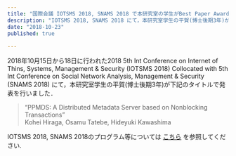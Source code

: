 ```yaml
---
title: "国際会議 IOTSMS 2018, SNAMS 2018 で本研究室の学生がBest Paper Award を受賞しました"
description: "IOTSMS 2018, SNAMS 2018 にて，本研究室学生の平賀(博士後期3年)が下記のタイトルで発表を行いました．"
date: "2018-10-23"
published: true
 
---
```


2018年10月15日から18日に行われた2018 5th Int Conference on Internet of Thins, Systems, Management & Security (IOTSMS 2018) Collocated with 5th Int Conference on Social Network Analysis, Management & Security (SNAMS 2018) にて，本研究室学生の平賀(博士後期3年)が下記のタイトルで発表を行いました．

> “PPMDS: A Distributed Metadata Server based on Nonblocking Transactions”  
> Kohei Hiraga, Osamu Tatebe, Hideyuki Kawashima

IOTSMS 2018, SNAMS 2018のプログラム等については [こちら](http://emergingtechnet.org/SNAMS2018/Detailed%20Programme%20IOTSMS-SNAMS%202018.pdf) を参照してください.
